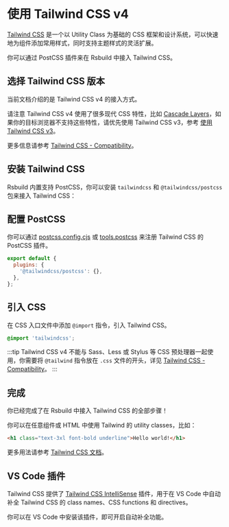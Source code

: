 # 使用 Tailwind CSS v4

[Tailwind CSS](https://tailwindcss.com/) 是一个以 Utility Class 为基础的 CSS 框架和设计系统，可以快速地为组件添加常用样式，同时支持主题样式的灵活扩展。

你可以通过 PostCSS 插件来在 Rsbuild 中接入 Tailwind CSS。

## 选择 Tailwind CSS 版本

当前文档介绍的是 Tailwind CSS v4 的接入方式。

请注意 Tailwind CSS v4 使用了很多现代 CSS 特性，比如 [Cascade Layers](https://developer.mozilla.org/zh-CN/docs/Learn_web_development/Core/Styling_basics/Cascade_layers)，如果你的目标浏览器不支持这些特性，请优先使用 Tailwind CSS v3，参考 [使用 Tailwind CSS v3](/guide/basic/tailwindcss-v3)。

更多信息请参考 [Tailwind CSS - Compatibility](https://tailwindcss.com/docs/compatibility)。

## 安装 Tailwind CSS

Rsbuild 内置支持 PostCSS，你可以安装 `tailwindcss` 和 `@tailwindcss/postcss` 包来接入 Tailwind CSS：


<PackageManagerTabs command="add tailwindcss @tailwindcss/postcss -D" />

## 配置 PostCSS

你可以通过 [postcss.config.cjs](https://npmjs.com/package/postcss-loader#config) 或 [tools.postcss](/config/tools/postcss) 来注册 Tailwind CSS 的 PostCSS 插件。

```js title="postcss.config.mjs"
export default {
  plugins: {
    '@tailwindcss/postcss': {},
  },
};
```

## 引入 CSS

在 CSS 入口文件中添加 `@import` 指令，引入 Tailwind CSS。

```css title="src/index.css"
@import 'tailwindcss';
```

:::tip
Tailwind CSS v4 不能与 Sass、Less 或 Stylus 等 CSS 预处理器一起使用，你需要将 `@tailwind` 指令放在 `.css` 文件的开头，详见 [Tailwind CSS - Compatibility](https://tailwindcss.com/docs/compatibility#sass-less-and-stylus)。
:::

## 完成

你已经完成了在 Rsbuild 中接入 Tailwind CSS 的全部步骤！

你可以在任意组件或 HTML 中使用 Tailwind 的 utility classes，比如：

```html
<h1 class="text-3xl font-bold underline">Hello world!</h1>
```

更多用法请参考 [Tailwind CSS 文档](https://tailwindcss.com/)。

## VS Code 插件

Tailwind CSS 提供了 [Tailwind CSS IntelliSense](https://github.com/tailwindlabs/tailwindcss-intellisense) 插件，用于在 VS Code 中自动补全 Tailwind CSS 的 class names、CSS functions 和 directives。

你可以在 VS Code 中安装该插件，即可开启自动补全功能。
